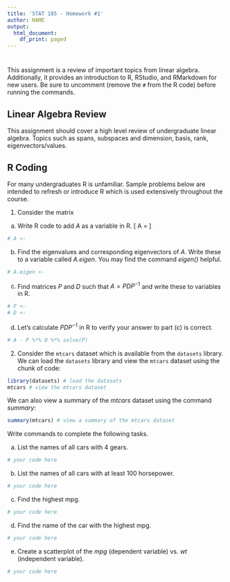 ```yaml
--- 
title: 'STAT 185 - Homework #1'
author: NAME
output:
  html_document:
    df_print: paged
---
```


# {.tabset}
This assignment is a review of important topics from linear algebra.  Additionally, it provides an introduction to R, RStudio, and RMarkdown for new users.  Be sure to uncomment (remove the `#` from the R code) before running the commands.


## Linear Algebra Review 

This assignment should cover a high level review of undergraduate linear algebra.  Topics such as spans, subspaces and dimension, basis, rank, eigenvectors/values.  


## R Coding 

For many undergraduates R is unfamiliar.  Sample problems below are intended to refresh or introduce R which is used extensively throughout the course.

1) Consider the matrix 

a. Write R code to add $A$ as a variable in R. 
\[
A = \left[  
\begin{matrix}
1 & 0 & 1 & 0 \\
0 & 1 & 0 & 0 \\
1 & 0 & 1 & 0\\
0 & 0 & 0 & 1
\end{matrix}
\right]
\]
    
```r
# A <- 
```

b. Find the eigenvalues and corresponding eigenvectors of $A$. Write these to a variable called *A.eigen*. You may find the command *eigen()* helpful. 

```r
# A.eigen <- 
```
    
c. Find matrices $P$ and $D$ such that $A=PDP^{-1}$ and write these to variables in R.

```r
# P <- 
# D <-
```
    
    
d. Let's calculate $PDP^{-1}$ in R to verify your answer to part (c) is correct.

```r
# A - P %*% D %*% solve(P)
```
    
2. Consider the `mtcars` dataset which is available from the `datasets` library. We can load the `datasets` library and view the `mtcars` dataset using the chunk of code: 

```r
library(datasets) # load the datasets 
mtcars # view the mtcars dataset
```
We can also view a summary of the *mtcars* dataset using the command  *summary*:
```r
summary(mtcars) # view a summary of the mtcars dataset
```
Write commands to complete the following tasks.

a. List the names of all cars with 4 gears.
```r
# your code here
```
    
b. List the names of all cars with at least 100 horsepower.
```r
# your code here
```
    
c. Find the highest mpg.
```r
# your code here
```
    
d. Find the name of the car with the highest mpg.
```r
# your code here
```
  
e. Create a scatterplot of the *mpg* (dependent variable) vs. *wt* (independent variable).
```r
# your code here
```

